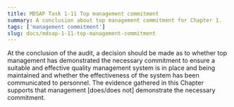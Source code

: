 ```yaml
---
title: MDSAP Task 1-11 Top management commitment
summary: A conclusion about top management commitment for Chapter 1.
tags: ['management commitment']
slug: docs/mdsap-1-11-top-management-commitment
---
```


<RegLang>
At the conclusion of the audit, a decision should be made as to whether top management has demonstrated the necessary commitment to ensure a suitable and effective quality management system is in place and being maintained and whether the effectiveness of the system has been communicated to personnel.
</RegLang>

<ReportLang>
The evidence gathered in this Chapter supports that management [does/does not] demonstrate the necessary commitment.
</ReportLang>



